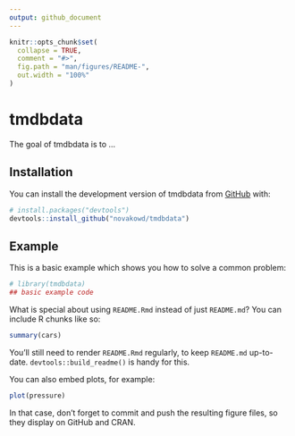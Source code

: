 ```yaml
---
output: github_document
---
```


<!-- README.md is generated from README.Rmd. Please edit that file -->

```r
knitr::opts_chunk$set(
  collapse = TRUE,
  comment = "#>",
  fig.path = "man/figures/README-",
  out.width = "100%"
)
```

# tmdbdata

<!-- badges: start -->
<!-- badges: end -->

The goal of tmdbdata is to ...

## Installation

You can install the development version of tmdbdata from [GitHub](https://github.com/) with:

``` r
# install.packages("devtools")
devtools::install_github("novakowd/tmdbdata")
```

## Example

This is a basic example which shows you how to solve a common problem:

```r
# library(tmdbdata)
## basic example code
```

What is special about using `README.Rmd` instead of just `README.md`? You can include R chunks like so:

```r
summary(cars)
```

You'll still need to render `README.Rmd` regularly, to keep `README.md` up-to-date. `devtools::build_readme()` is handy for this.

You can also embed plots, for example:

```r
plot(pressure)
```

In that case, don't forget to commit and push the resulting figure files, so they display on GitHub and CRAN.
